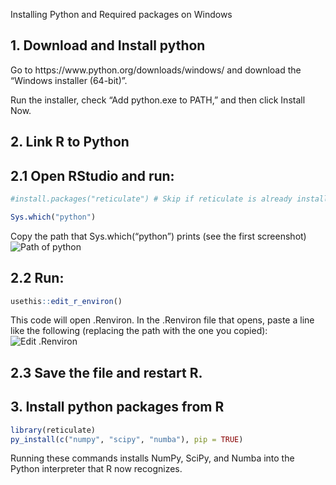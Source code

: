 Installing Python and Required packages on Windows

## 1. Download and Install python
Go to https://www.python.org/downloads/windows/ and download the “Windows installer (64-bit)”.

Run the installer, check “Add python.exe to PATH,” and then click Install Now.

## 2. Link R to Python
## 2.1 Open RStudio and run:
``` r
#install.packages("reticulate") # Skip if reticulate is already installed

Sys.which("python")
```
Copy the path that Sys.which("python") prints (see the first screenshot)
![Path of python](imag1.png)

## 2.2 Run:
``` r
usethis::edit_r_environ()
```
This code will open .Renviron. In the .Renviron file that opens, paste a line like the following (replacing the path with the one you copied):
![Edit .Renviron](imag2.png)

## 2.3 Save the file and restart R.


## 3. Install python packages from R
``` r
library(reticulate)
py_install(c("numpy", "scipy", "numba"), pip = TRUE)
```
Running these commands installs NumPy, SciPy, and Numba into the Python interpreter that R now recognizes.
